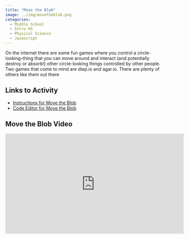 ```yaml
---
title: "Move the Blob"
image: ../img/movetheblob.png
categories:
  - Middle School
  - Intro HS
  - Physical Science
  - Javascript
---
```


On the internet there are some fun games where you control a circle-looking-thing that you can move around and interact (and potentially destroy or absorb!) other circle-looking things controlled by other people. Two games that come to mind are diep.io and agar.io. There are plenty of others like them out there

## Links to Activity
* [Instructions for Move the Blob](https://www.asc.ohio-state.edu/orban.14/stemcoding/milestones/movetheblob/movetheblob.html)
* [Code Editor for Move the Blob](https://editor.p5js.org/ChrisOrban/sketches/-TgnUQjvN)

## Move the Blob Video
<iframe width="560" height="315" src="https://www.youtube.com/embed/1Lt6IYGx9WA?si=p3QrcFjCO-sxl8ep" title="YouTube video player" frameborder="0" allow="accelerometer; autoplay; clipboard-write; encrypted-media; gyroscope; picture-in-picture; web-share" referrerpolicy="strict-origin-when-cross-origin" allowfullscreen></iframe
